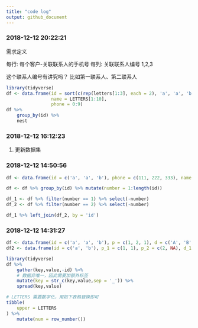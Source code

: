 ```yaml
---
title: "code log"
output: github_document
---
```


### 2018-12-12 20:22:21

需求定义

每行: 每个客户-关联联系人的手机号
每列: 关联联系人编号 1,2,3

这个联系人编号有讲究吗？
比如第一联系人、第二联系人

```r
library(tidyverse)
df <- data.frame(id = sort(c(rep(letters[1:3], each = 2), 'a', 'a', 'b', 'd')),
                 name = LETTERS[1:10],
                 phone = 0:9)
df %>% 
    group_by(id) %>% 
    nest
```


### 2018-12-12 16:12:23

1. 更新数据集

### 2018-12-12 14:50:56

```r
df <- data.frame(id = c('a', 'a', 'b'), phone = c(111, 222, 333), name = c('Bob', 'John', 'Tom')); df

df <- df %>% group_by(id) %>% mutate(number = 1:length(id))

df_1 <- df %>% filter(number == 1) %>% select(-number)
df_2 <- df %>% filter(number == 2) %>% select(-number)

df_1 %>% left_join(df_2, by = 'id')
```

### 2018-12-12 14:31:27

```r
df <- data.frame(id = c('a', 'a', 'b'), p = c(1, 2, 1), d = c('A', 'B', 'A')); df
df2 <- data.frame(id = c('a', 'b'), p_1 = c(1, 1), p_2 = c(2, NA), d_1 = c('A', 'A'), d_2 = c('B', NA)); df2
```

```r
library(tidyverse)
df %>%
    gather(key,value,-id) %>% 
    # 数据非唯一，因此需要加额外标签
    mutate(key = str_c(key,value,sep = '_')) %>% 
    spread(key,value)
```



```r
# LETTERS 需要数字化，用如下表格替换即可
tibble(
    upper = LETTERS
) %>% 
    mutate(num = row_number())
```

